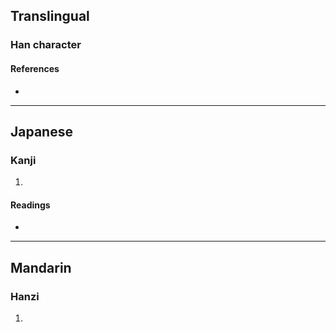 {{character info/new}}
==Translingual==

===Han character===
{{Han char|rn=86|rad=火|as=21|sn=25|four=|canj=FTAW|ids=⿰火蘭}}

====References====
* {{Han ref|kx=0688.120|dkj=19633|dj=1099.280|hdz=32250.150|uh=7224|ud=29220}}

----

==Japanese==

===Kanji===
{{ja-kanji|grade=|rs=火21}}

# {{defn|lang=ja|sort=火21}}

====Readings====
* {{ja-readings|on=[[らん]] (ran)|kun=[[ただれる]] (tadareru)}}

----

==Mandarin==

===Hanzi===
{{cmn-hanzi|pin=[[làn]] ([[lan4]])|wg=lan<sup>4</sup>}}

# {{defn|lang=cmn|sort=火21}}